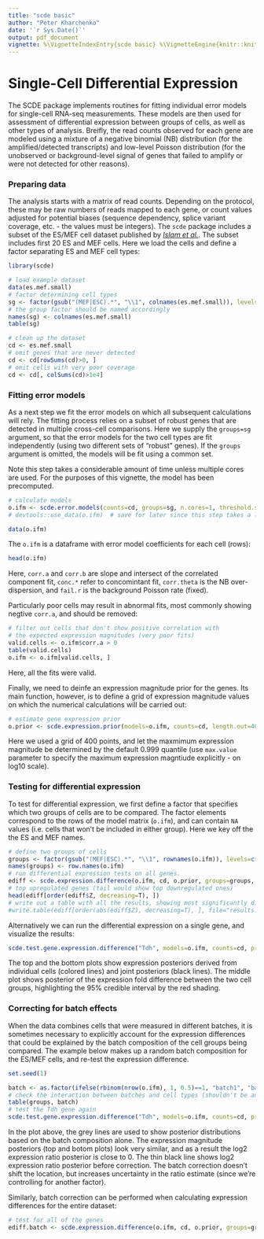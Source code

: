 ```yaml
---
title: "scde basic"
author: "Peter Kharchenko"
date: '`r Sys.Date()`'
output: pdf_document
vignette: %\VignetteIndexEntry{scde basic} %\VignetteEngine{knitr::knitr} %\usepackage[utf8]{inputenc}
---
```


# Single-Cell Differential Expression

The SCDE package implements routines for fitting individual error models for single-cell RNA-seq measurements. These models are then used for assessment of differential expression between groups of cells, as well as other types of analysis. Breifly, the read counts observed for each gene are modeled using a mixture of a negative binomial (NB) distribution (for the amplified/detected transcripts) and low-level Poisson distribution (for the unobserved or background-level signal of genes that failed to amplify or were not detected for other reasons). 

### Preparing data

The analysis starts with a matrix of read counts. Depending on the protocol, these may be raw numbers of reads mapped to each gene, or count values adjusted for potential biases (sequence dependency, splice variant coverage, etc. - the values must be integers). The `scde` package includes a subset of the ES/MEF cell dataset published by [_Islam et al._](http://www.ncbi.nlm.nih.gov/pubmed/?term=24363023). The subset includes first 20 ES and MEF cells. Here we load the cells and define a factor separating ES and MEF cell types:
```r
library(scde)
```

```r
# load example dataset
data(es.mef.small)
# factor determining cell types
sg <- factor(gsub("(MEF|ESC).*", "\\1", colnames(es.mef.small)), levels=c("ESC", "MEF"))
# the group factor should be named accordingly
names(sg) <- colnames(es.mef.small)  
table(sg)

# clean up the dataset
cd <- es.mef.small
# omit genes that are never detected
cd <- cd[rowSums(cd)>0, ]
# omit cells with very poor coverage
cd <- cd[, colSums(cd)>1e4]
```
### Fitting error models

As a next step we fit the error models on which all subsequent calculations will rely. The fitting process relies on a subset of robust genes that are detected in multiple cross-cell comparisons. Here we supply the `groups=sg` argument, so that the error models for the two cell types are fit independently (using two different sets of "robust" genes). If the `groups` argument is omitted, the models will be fit using a common set.

Note this step takes a considerable amount of time unless multiple cores are used. For the purposes of this vignette, the model has been precomputed. 
```r
# calculate models
o.ifm <- scde.error.models(counts=cd, groups=sg, n.cores=1, threshold.segmentation=T, save.crossfit.plots=F, save.model.plots=F, verbose=1)
# devtools::use_data(o.ifm)  # save for later since this step takes a long time
```

```r
data(o.ifm)
```

The `o.ifm` is a dataframe with error model coefficients for each cell (rows):
```r
head(o.ifm)
```

Here, `corr.a` and `corr.b` are slope and intersect of the correlated component fit, `conc.*` refer to concomintant fit, `corr.theta` is the NB over-dispersion, and `fail.r` is the background Poisson rate (fixed).

Particularly poor cells may result in abnormal fits, most commonly showing negtive `corr.a`, and should be removed:
```r
# filter out cells that don't show positive correlation with
# the expected expression magnitudes (very poor fits)
valid.cells <- o.ifm$corr.a > 0
table(valid.cells)
o.ifm <- o.ifm[valid.cells, ]
```
Here, all the fits were valid.

Finally, we need to deinfe an expression magnitude prior for the genes. Its main function, however, is to define a grid of expression magnitude values on which the numerical calculations will be carried out:
```r
# estimate gene expression prior
o.prior <- scde.expression.prior(models=o.ifm, counts=cd, length.out=400, show.plot=F)
```
Here we used a grid of 400 points, and let the maxmimum expression magnitude be determined by the default 0.999 quantile (use `max.value` parameter to specify the maximum expression magntiude explicitly - on log10 scale).

### Testing for differential expression

To test for differential expression, we first define a factor that specifies which two groups of cells are to be compared. The factor elements correspond to the rows of the model matrix (`o.ifm`), and can contain `NA` values (i.e. cells that won't be included in either group). Here we key off the the ES and MEF names.
```r
# define two groups of cells
groups <- factor(gsub("(MEF|ESC).*", "\\1", rownames(o.ifm)), levels=c("ESC", "MEF"))
names(groups) <- row.names(o.ifm)
# run differential expression tests on all genes.
ediff <- scde.expression.difference(o.ifm, cd, o.prior, groups=groups, n.randomizations=100, n.cores=1, verbose=1)
# top upregulated genes (tail would show top downregulated ones)
head(ediff[order(ediff$Z, decreasing=T), ])
# write out a table with all the results, showing most significantly different genes (in both directions) on top
#write.table(ediff[order(abs(ediff$Z), decreasing=T), ], file="results.txt", row.names=T, col.names=T, sep="\t", quote=F)
```
Alternatively we can run the differential expression on a single gene, and visualize the results:
```r
scde.test.gene.expression.difference("Tdh", models=o.ifm, counts=cd, prior=o.prior)
```
The top and the bottom plots show expression posteriors derived from individual cells (colored lines) and joint posteriors (black lines). The middle plot shows posterior of the expression fold difference between the two cell groups, highlighting the 95% credible interval by the red shading.

### Correcting for batch effects

When the data combines cells that were measured in different batches, it is sometimes necessary to explicitly account for the expression differences that could be explained by the batch composition of the cell groups being compared. 
The example below makes up a random batch composition for the ES/MEF cells, and re-test the expression difference.
```r
set.seed(1)
```
```r
batch <- as.factor(ifelse(rbinom(nrow(o.ifm), 1, 0.5)==1, "batch1", "batch2"))
# check the interaction between batches and cell types (shouldn't be any)
table(groups, batch)
# test the Tdh gene again
scde.test.gene.expression.difference("Tdh", models=o.ifm, counts=cd, prior=o.prior, batch=batch)
```
In the plot above, the grey lines are used to show posterior distributions based on the batch composition alone. The expression magnitude posteriors (top and botom plots) look very similar, and as a result the log2 expression ratio posterior is close to 0. The thin black line shows log2 expression ratio posterior before correction. The batch correction doesn't shift the location, but increases uncertainty in the ratio estimate (since we're controlling for another factor).

Similarly, batch correction can be performed when calculating expression differences for the entire dataset:
```r
# test for all of the genes
ediff.batch <- scde.expression.difference(o.ifm, cd, o.prior, groups=groups, batch=batch, n.randomizations=100, n.cores=1, return.posteriors=T, verbose=1)
```
